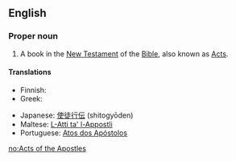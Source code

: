 ==English==
{{book of the Bible|Acts of the Apostles}}

===Proper noun===
{{en-proper noun}}

# {{biblical}} A book in the [[New Testament]] of the [[Bible]], also known as [[Acts]].

====Translations====
{{trans-top|the name of the book of Acts in the Bible}}
* Finnish: {{t+|fi|Apostolien teot}}
* Greek: {{t|el|Πράξεις των Αποστόλων|f|p|tr=Práxeis ton Apostólon|sc=Grek}}
{{trans-mid}}
* Japanese: [[使徒行伝]] (shitogyōden)
* Maltese: [[L-Atti ta' l-Appostli]]
* Portuguese: [[Atos dos Apóstolos]]
{{trans-bottom}}

[[no:Acts of the Apostles]]